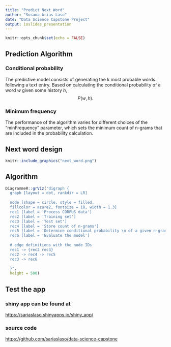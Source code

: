 ```yaml
---
title: "Predict Next Word"
author: "Susana Arias Laso"
date: "Data Science Capstone Project"
output: ioslides_presentation
---
```


```r
knitr::opts_chunk$set(echo = FALSE)
```

## Prediction Algorithm

### Conditional probability
The predictive model consists of generating the k most probable words following 
a text entry. Based on calculating the conditional probability of a word $w$ 
given some history $h$, $$P(w,h).$$

### Minimum frequency
The performance of the algorithm varies for different choices of the 
"minFrequency" parameter, which sets the minimum count of n-grams that are 
included in the probability calculation.


## Next word design

```r
knitr::include_graphics("next_word.png")
```

## Algorithm

```r
DiagrammeR::grViz("digraph {
  graph [layout = dot, rankdir = LR]
  
  node [shape = circle, style = filled, 
  fillcolor = azure2, fontsize = 18, width = 1.3]        
  rec1 [label = 'Process CORPUS data']
  rec2 [label = 'Training set']
  rec3 [label = 'Test set']
  rec4 [label = 'Store count of n-grams']
  rec5 [label = 'Determine conditional probability \n of a given n-gram']
  rec6 [label = 'Evaluate the model']
  
  # edge definitions with the node IDs
  rec1 -> {rec2 rec3}
  rec2 -> rec4 -> rec5
  rec3 -> rec6
  
  }",
  height = 500)
```

## Test the app

### shiny app can be found at 
<https://sariaslaso.shinyapps.io/shiny_app/>

### source code
<https://github.com/sariaslaso/data-science-capstone>












